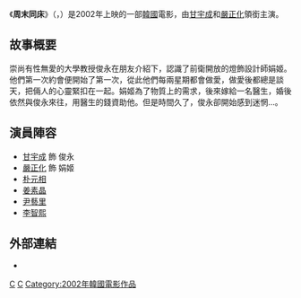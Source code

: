 {{Infobox Film
   | name = 周末同床
   |original_name = {{lang|ko|결혼은 미친 짓이다}} 
   | image = 
   | caption = 
   | director = [[柳河_(導演)|柳河]]
   | producer =
   | writer = [[柳河_(導演)|柳河]]
   | starring = [[甘宇成|甘宇成]]<br />[[嚴正化|嚴正化]]
   | music = 
   | cinematography = 
   | editing =  
   | distributor = 
   | released = {{KOR}}2002年4月26日
   | runtime = 103 分鐘
   | country = {{KOR}}
   | awards = 
   | language = [[韓語|韓語]] 
   | budget = 
   | imdb_id = 0315930
}}

《'''周末同床'''》（{{lang-ko|'''결혼은 미친 짓이다'''}}，{{lang-en|'''''Marriage Is a Crazy Thing'''''}}）是2002年上映的一部[[韓國|韓國]]電影，由[[甘宇成|甘宇成]]和[[嚴正化|嚴正化]]領銜主演。

== 故事概要 ==
崇尚有性無愛的大學教授俊永在朋友介紹下，認識了前衛開放的燈飾設計師娟姬。他們第一次約會便開始了第一次，從此他們每兩星期都會做愛，做愛後都總是談天，把倆人的心靈緊扣在一起。娟姬為了物質上的需求，後來嫁給一名醫生，婚後依然與俊永來往，用醫生的錢資助他。但是時間久了，俊永卻開始感到迷惘…。

== 演員陣容 ==
*[[甘宇成|甘宇成]] 飾 俊永
*[[嚴正化|嚴正化]] 飾 娟姬
*[[朴元相|朴元相]]
*[[姜素晶|姜素晶]]
*[[尹藝里|尹藝里]]
*[[李智熙|李智熙]]
== 外部連結 ==
*{{imdb title|0315930|周末同床}}

{{Korean film-stub}}

[[Category:韓國愛情片|C]]
[[Category:韓語電影|C]]
[[Category:2002年韓國電影作品|Category:2002年韓國電影作品]]